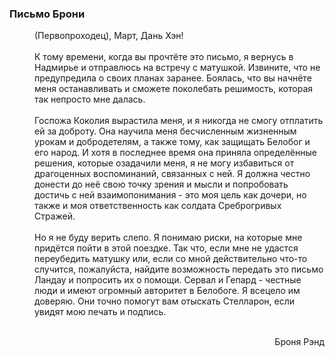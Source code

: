 ===Письмо Брони===
:(Первопроходец), Март, Дань Хэн!
:<br />К тому времени, когда вы прочтёте это письмо, я вернусь в Надмирье и отправлюсь на встречу с матушкой. Извините, что не предупредила о своих планах заранее. Боялась, что вы начнёте меня останавливать и сможете поколебать решимость, которая так непросто мне далась.
:<br />Госпожа Коколия вырастила меня, и я никогда не смогу отплатить ей за доброту. Она научила меня бесчисленным жизненным урокам и добродетелям, а также тому, как защищать Белобог и его народ. И хотя в последнее время она приняла определённые решения, которые озадачили меня, я не могу избавиться от драгоценных воспоминаний, связанных с ней. Я должна честно донести до неё свою точку зрения и мысли и попробовать достичь с ней взаимопонимания - это моя цель как дочери, но также и моя ответственность как солдата Среброгривых Стражей.
:<br />Но я не буду верить слепо. Я понимаю риски, на которые мне придётся пойти в этой поездке. Так что, если мне не удастся переубедить матушку или, если со мной действительно что-то случится, пожалуйста, найдите возможность передать это письмо Ландау и попросить их о помощи. Сервал и Гепард - честные люди и имеют огромный авторитет в Белобоге. Я всецело им доверяю. Они точно помогут вам отыскать Стелларон, если увидят мою печать и подпись.
:<br /><div align="right">Броня Рэнд</div>
